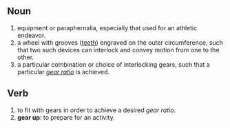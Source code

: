 ==Noun==
# equipment or paraphernalia, especially that used for an athletic endeavor.
# a wheel with grooves ([[tooth|teeth]]) engraved on the outer circumference, such that two such devices can interlock and convey motion from one to the other.
# a particular combination or choice of interlocking gears, such that a particular ''[[gear ratio]]'' is achieved.
==Verb==
# to fit with gears in order to achieve a desired ''gear ratio''.
# '''gear up''': to prepare for an activity.